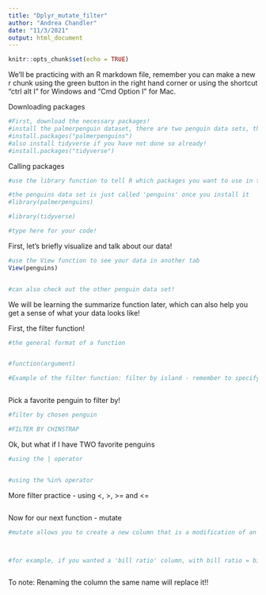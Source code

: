 ```yaml
---
title: "Dplyr_mutate_filter"
author: "Andrea Chandler"
date: "11/3/2021"
output: html_document
---
```


```r
knitr::opts_chunk$set(echo = TRUE)
```


We'll be practicing with an R markdown file, remember you can make a new r chunk using the green button in the right hand corner or using the shortcut "ctrl alt I" for Windows and "Cmd Option I" for Mac. 


Downloading packages
```r
#First, download the necessary packages!
#install the palmerpenguin dataset, there are two penguin data sets, the "raw" data set and a simplified version we will be using today
#install.packages("palmerpenguins")
#also install tidyverse if you have not done so already!
#install.packages("tidyverse")

```


Calling packages 
```r
#use the library function to tell R which packages you want to use in this markdown file!

#the penguins data set is just called 'penguins' once you install it
#library(palmerpenguins)

#library(tidyverse)

```


```r
#type here for your code!
```



First, let's briefly visualize and talk about our data!

```r
#use the View function to see your data in another tab
View(penguins)


#can also check out the other penguin data set!

```

We will be learning the summarize function later, which can also help you get a sense of what your data looks like!


First, the filter function!

```r
#the general format of a function


#function(argument)

#Example of the filter function: filter by island - remember to specify your data set!



```

Pick a favorite penguin to filter by!
```r
#filter by chosen penguin

#FILTER BY CHINSTRAP


```

Ok, but what if I have TWO favorite penguins
```r
#using the | operator


#using the %in% operator


```


More filter practice - using <, >, >= and <= 
```r



```

Now for our next function - mutate

```r
#mutate allows you to create a new column that is a modification of an old one



#for example, if you wanted a 'bill ratio' column, with bill ratio = bill length/bill depth



```

To note:
Renaming the column the same name will replace it!!